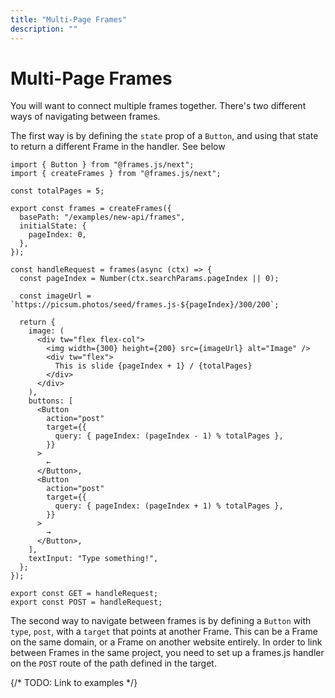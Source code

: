 ```yaml
---
title: "Multi-Page Frames"
description: ""
---
```


# Multi-Page Frames

You will want to connect multiple frames together. 
There's two different ways of navigating between frames.

The first way is by defining the `state` prop of a `Button`, and using that state to return a different Frame in the handler. See below

```tsx
import { Button } from "@frames.js/next";
import { createFrames } from "@frames.js/next";

const totalPages = 5;

export const frames = createFrames({
  basePath: "/examples/new-api/frames",
  initialState: {
    pageIndex: 0,
  },
});

const handleRequest = frames(async (ctx) => {
  const pageIndex = Number(ctx.searchParams.pageIndex || 0);

  const imageUrl = `https://picsum.photos/seed/frames.js-${pageIndex}/300/200`;

  return {
    image: (
      <div tw="flex flex-col">
        <img width={300} height={200} src={imageUrl} alt="Image" />
        <div tw="flex">
          This is slide {pageIndex + 1} / {totalPages}
        </div>
      </div>
    ),
    buttons: [
      <Button
        action="post"
        target={{
          query: { pageIndex: (pageIndex - 1) % totalPages },
        }}
      >
        ←
      </Button>,
      <Button
        action="post"
        target={{
          query: { pageIndex: (pageIndex + 1) % totalPages },
        }}
      >
        →
      </Button>,
    ],
    textInput: "Type something!",
  };
});

export const GET = handleRequest;
export const POST = handleRequest;
```

The second way to navigate between frames is by defining a `Button` with `type`, `post`, with a `target` that points at another Frame.
This can be a Frame on the same domain, or a Frame on another website entirely. In order to link between Frames in the same project, you need to set up a frames.js handler on the `POST` route of the path defined in the target.

{/* 
TODO: Link to examples
 */}